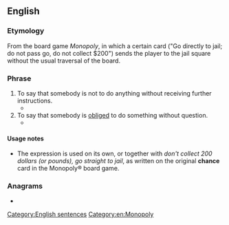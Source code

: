 ==English==

===Etymology===
From the board game ''Monopoly'', in which a certain card ("Go directly to jail; do not pass go, do not collect $200") sends the player to the jail square without the usual traversal of the board.

===Phrase===
{{head|en|phrase}}

# To say that somebody is not to do anything without receiving further instructions.
#* {{quote-text|en|year=1994|author=Linda Shaw|title=One Pale, Fawn Glove.|page=195|passage=Don't come back, don't see Taylor, '''don't pass Go.''' Don't do anything in this town again, Miss Grey, ever.}}
# To say that somebody is [[obliged]] to do something without question.
#* {{quote-text|en|year=2001|author=Janice E. Hale|title=Learning While Black|page=126|passage=As usual, this information was imparted to me with a blank stare, and dumped in my lap with an expression that said,''' "Don't pass Go''', don't collect 200 dollars, go straight to jail!"}}

====Usage notes====
* The expression is used on its own, or together with ''don't collect 200 dollars (or pounds), go straight to jail'', as written on the original '''chance''' card in the Monopoly® board game.

===Anagrams===
* {{anagrams|en|a=adgnoopsst|stop-and-gos}}

[[Category:English sentences]]
[[Category:en:Monopoly]]